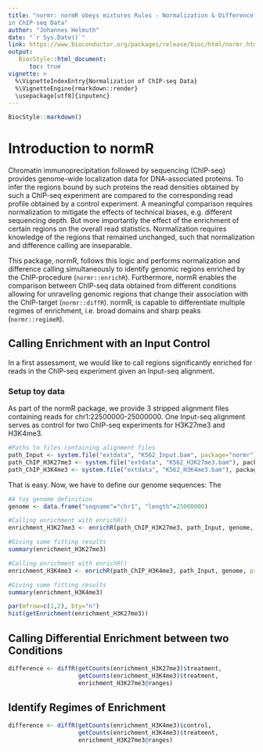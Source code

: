 ```yaml
---
title: "normr: normR obeys mixtures Rules - Normalization & Difference Calling
in ChIP-seq Data"
author: "Johannes Helmuth"
date: "`r Sys.Date()`"
link: https://www.bioconductor.org/packages/release/bioc/html/normr.html
output:
   BiocStyle::html_document:
      toc: true
vignette: >
  %\VignetteIndexEntry{Normalization of ChIP-seq Data}
  %\VignetteEngine{rmarkdown::render}
  \usepackage[utf8]{inputenc}
---
```


```r
BiocStyle::markdown()
```

# Introduction to normR

Chromatin immunoprecipitation followed by sequencing (ChIP-seq) provides
genome-wide localization data for DNA-associated proteins. To infer the
regions bound by such proteins the read densities obtained by such a ChIP-seq
experiment are compared to the corresponding read profile obtained by a
control experiment. A meaningful comparison requires normalization to
mitigate the effects of technical biases, e.g. different sequencing depth.
But more importantly the effect of the enrichment of certain regions on the
overall read statistics. Normalization requires knowledge of the regions that
remained unchanged, such that normalization and difference calling are
inseparable.

This package, normR, follows this logic and performs normalization and
difference calling simultaneously to identify genomic regions enriched by the
ChIP-procedure (`normr::enrichR`). Furthermore, normR enables the comparison
between ChIP-seq data obtained from different conditions allowing for
unraveling genomic regions that change their association with the ChIP-target
(`normr::diffR`). normR, is capable to differentiate multiple regimes of
enrichment, i.e. broad domains and sharp peaks (`normr::regimeR`).



## Calling Enrichment with an Input Control

In a first assessment, we would like to call regions significantly enriched
for reads in the ChIP-seq experiment given an Input-seq alignment.


### Setup toy data

As part of the normR package, we provide 3 stripped alignment files
containing reads for chr1:22500000-25000000. One Input-seq alignment serves
as control for two ChIP-seq experiments for H3K27me3 and H3K4me3.

```r
#Paths to files containing alignment files
path_Input <- system.file("extdata", "K562_Input.bam", package="normr")
path_ChIP_H3K27me3 <- system.file("extdata", "K562_H3K27me3.bam"), package="normr")
path_ChIP_H3K4me3 <- system.file("extdata", "K562_H3K4me3.bam"), package="normr")
```

That is easy. Now, we have to define our genome sequences: The

```r
#A toy genome definition
genome <- data.frame("seqname"="chr1", "length"=25000000)
```

```r
#Calling enrichment with enrichR()
enrichment_H3K27me3 <- enrichR(path_ChIP_H3K27me3, path_Input, genome, procs=1)

#Giving some fitting results
summary(enrichment_H3K27me3)
```

```r
#Calling enrichment with enrichR()
enrichment_H3K4me3 <- enrichR(path_ChIP_H3K4me3, path_Input, genome, procs=1)

#Giving some fitting results
summary(enrichment_H3K4me3)
```

```r
par(mfrow=c(1,2), bty="n")
hist(getEnrichment(enrichment_H3K27me3))
```

## Calling Differential Enrichment between two Conditions

```r
difference <- diffR(getCounts(enrichment_H3K27me3)$treatment,
                    getCounts(enrichment_H3K4me3)$treatment,
                    enrichment_H3K27me3@ranges)
```

## Identify Regimes of Enrichment

```r
difference <- diffR(getCounts(enrichment_H3K4me3)$control,
                    getCounts(enrichment_H3K4me3)$treatment,
                    enrichment_H3K27me3@ranges)
```
